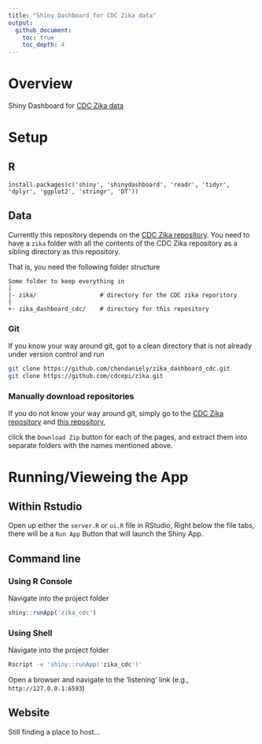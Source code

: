 ```yaml
---
title: "Shiny Dashboard for CDC Zika data"
output: 
  github_document:
    toc: true
    toc_depth: 4
---
```


# Overview
Shiny Dashboard for [CDC Zika data](https://github.com/cdcepi/zika)

# Setup

## R
`install.packages(c('shiny', 'shinydashboard', 'readr', 'tidyr', 'dplyr', 'ggplot2', 'stringr', 'DT'))`

## Data
Currently this repository depends on the [CDC Zika repository](https://github.com/cdcepi/zika).
You need to have a `zika` folder with all the contents of the CDC Zika repository as a sibling directory as this repository.

That is, you need the following folder structure

```
Some folder to keep everything in
|
|- zika/                  # directory for the CDC zika reporitory
|
+- zika_dashboard_cdc/    # directory for this repository
```

### Git
If you know your way around git, got to a clean directory that is not already under version control and run

```bash
git clone https://github.com/chendaniely/zika_dashboard_cdc.git
git clone https://github.com/cdcepi/zika.git
```

### Manually download repositories

If you do not know your way around git, simply go to the [CDC Zika repository](https://github.com/cdcepi/zika) and [this repository](https://github.com/chendaniely/zika_dashboard_cdc),

click the `Download Zip` button for each of the pages, and extract them into separate folders with the names mentioned above.

# Running/Vieweing the App

## Within Rstudio

Open up either the `server.R` or `ui.R` file in RStudio,
Right below the file tabs, there will be a `Run App` Button that will launch the Shiny App.

## Command line

### Using R Console

Navigate into the project folder

```R
shiny::runApp('zika_cdc')
```

### Using Shell

Navigate into the project folder

```bash
Rscript -e 'shiny::runApp('zika_cdc')'
```

Open a browser and navigate to the 'listening' link (e.g., `http://127.0.0.1:6593`)

## Website

Still finding a place to host...
